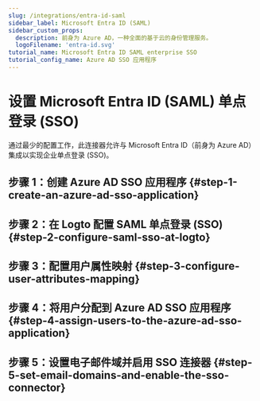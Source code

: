 ```yaml
---
slug: /integrations/entra-id-saml
sidebar_label: Microsoft Entra ID (SAML)
sidebar_custom_props:
  description: 前身为 Azure AD，一种全面的基于云的身份管理服务。
  logoFilename: 'entra-id.svg'
tutorial_name: Microsoft Entra ID SAML enterprise SSO
tutorial_config_name: Azure AD SSO 应用程序
---
```




# 设置 Microsoft Entra ID (SAML) 单点登录 (SSO)

通过最少的配置工作，此连接器允许与 Microsoft Entra ID（前身为 Azure AD）集成以实现企业单点登录 (SSO)。

<GuideTip />

## 步骤 1：创建 Azure AD SSO 应用程序 \{#step-1-create-an-azure-ad-sso-application}

<Step1 />

## 步骤 2：在 Logto 配置 SAML 单点登录 (SSO) \{#step-2-configure-saml-sso-at-logto}

<Step2 />

## 步骤 3：配置用户属性映射 \{#step-3-configure-user-attributes-mapping}

<Step3 />

## 步骤 4：将用户分配到 Azure AD SSO 应用程序 \{#step-4-assign-users-to-the-azure-ad-sso-application}

<Step4 />

## 步骤 5：设置电子邮件域并启用 SSO 连接器 \{#step-5-set-email-domains-and-enable-the-sso-connector}

<Step5 />
